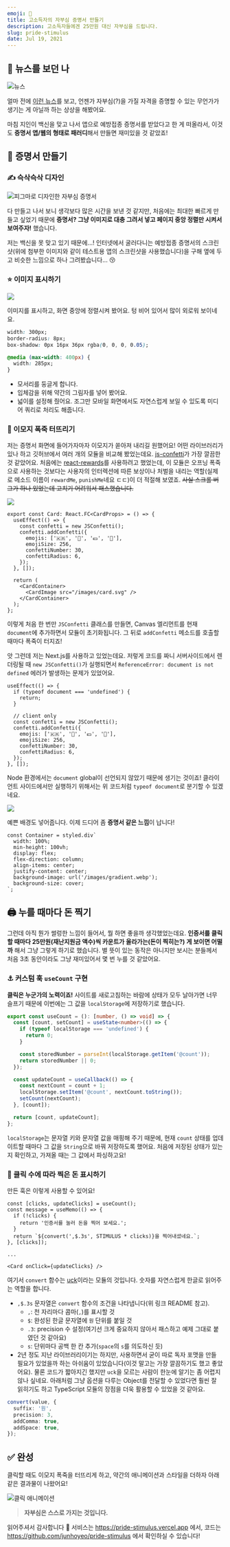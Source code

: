 ```yaml
---
emoji: 💸
title: 고소득자의 자부심 증명서 만들기
description: 고소득자들에겐 25만원 대신 자부심을 드립니다.
slug: pride-stimulus
date: Jul 19, 2021
---
```


## 📰 뉴스를 보던 나

![뉴스](<https://images.velog.io/images/junhoyeo/post/f07fb45d-208d-4dba-afcc-4047b82682d3/image%20(3).png>)

얼마 전에 [이런 뉴스](https://news.mt.co.kr/mtview.php?no=2021071415374469796)를 보고, 언젠가 자부심(?)을 가질 자격을 증명할 수 있는 무언가가 생기는 게 아닐까 하는 상상을 해봤어요.

마침 지인이 백신을 맞고 나서 앱으로 예방접종 증명서를 받았다고 한 게 떠올라서, 이것도 **증명서 앱/웹의 형태로 패러디**해서 만들면 재미있을 것 같았죠!

## 🔨 증명서 만들기

### ✍️ 슥삭슥삭 디자인

![피그마로 디자인한 자부심 증명서](https://images.velog.io/images/junhoyeo/post/f5b6a28e-7952-4632-9b40-46b50e0fe85a/%E1%84%89%E1%85%B3%E1%84%8F%E1%85%B3%E1%84%85%E1%85%B5%E1%86%AB%E1%84%89%E1%85%A3%E1%86%BA%202021-07-19%20%E1%84%8B%E1%85%A9%E1%84%8C%E1%85%A5%E1%86%AB%202.45.07.png)

다 만들고 나서 보니 생각보다 많은 시간을 보낸 것 같지만, 처음에는 최대한 빠르게 만들고 싶었기 때문에 **증명서? 그냥 이미지로 대충 그려서 넣고 페이지 중앙 정렬만 시켜서 보여주자!** 했습니다.

저는 백신을 못 맞고 있기 때문에...! 인터넷에서 굴러다니는 예방접종 증명서의 스크린샷(위에 첨부한 이미지와 같이 테스트용 앱의 스크린샷을 사용했습니다)을 구해 옆에 두고 비슷한 느낌으로 하나 그려봤습니다... 😚

### ⭐️ 이미지 표시하기

![](https://images.velog.io/images/junhoyeo/post/e7a3f168-33bb-4b7c-8c0c-5df984143f6c/%E1%84%89%E1%85%B3%E1%84%8F%E1%85%B3%E1%84%85%E1%85%B5%E1%86%AB%E1%84%89%E1%85%A3%E1%86%BA%202021-07-19%20%E1%84%8B%E1%85%A9%E1%84%8C%E1%85%A5%E1%86%AB%202.59.07.png)

이미지를 표시하고, 화면 중앙에 정렬시켜 봤어요. 텅 비어 있어서 많이 외로워 보이네요.

```css
width: 300px;
border-radius: 8px;
box-shadow: 0px 16px 36px rgba(0, 0, 0, 0.05);

@media (max-width: 400px) {
  width: 285px;
}
```

- 모서리를 둥글게 합니다.
- 입체감을 위해 약간의 그림자를 넣어 봤어요.
- 넓이를 설정해 줬어요. 조그만 모바일 화면에서도 자연스럽게 보일 수 있도록 미디어 쿼리로 처리도 해줍니다.

### 🎉 이모지 폭죽 터뜨리기

저는 증명서 화면에 들어가자마자 이모지가 쏟아져 내리길 원했어요!
어떤 라이브러리가 있나 하고 깃허브에서 여러 개의 모듈을 비교해 봤었는데요.
[js-confetti](https://github.com/loonywizard/js-confetti)가 가장 깔끔한 것 같았어요. 처음에는 [react-rewards](https://github.com/thedevelobear/react-rewards)를 사용하려고 했었는데, 이 모듈은 오프닝 폭죽으로 사용하는 것보다는 사용자의 인터렉션에 따른 보상이나 처벌을 내리는 역할(실제로 메소드 이름이 `rewardMe`, `punishMe`네요 ㄷㄷ)이 더 적절해 보였죠. ~~사실 스크롤 버그가 하나 있었는데 고치기 어려워서 패스했습니다.~~

![](https://images.velog.io/images/junhoyeo/post/d3d088d7-5d7c-4dc5-b55b-7c424e33c069/%E1%84%89%E1%85%B3%E1%84%8F%E1%85%B3%E1%84%85%E1%85%B5%E1%86%AB%E1%84%89%E1%85%A3%E1%86%BA%202021-07-19%20%E1%84%8B%E1%85%A9%E1%84%8C%E1%85%A5%E1%86%AB%202.59.39.png)

```tsx
export const Card: React.FC<CardProps> = () => {
  useEffect(() => {
    const confetti = new JSConfetti();
    confetti.addConfetti({
      emojis: ['🇰🇷', '💸', '💵', '💖'],
      emojiSize: 256,
      confettiNumber: 30,
      confettiRadius: 6,
    });
  }, []);

  return (
    <CardContainer>
      <CardImage src="/images/card.svg" />
    </CardContainer>
  );
};
```

이렇게 처음 한 번만 `JSConfetti` 클래스를 만들면, Canvas 엘리먼트를 현재 `document`에 추가하면서 모듈이 초기화됩니다. 그 뒤로 `addConfetti` 메소드를 호출할 때마다 폭죽이 터지죠!

앗 그런데 저는 Next.js를 사용하고 있었는데요. 저렇게 코드를 짜니 서버사이드에서 렌더링될 때 `new JSConfetti()`가 실행되면서 `ReferenceError: document is not defined` 에러가 발생하는 문제가 있었어요.

```tsx
useEffect(() => {
  if (typeof document === 'undefined') {
    return;
  }

  // client only
  const confetti = new JSConfetti();
  confetti.addConfetti({
    emojis: ['🇰🇷', '💸', '💵', '💖'],
    emojiSize: 256,
    confettiNumber: 30,
    confettiRadius: 6,
  });
}, []);
```

Node 환경에서는 `document` global이 선언되지 않았기 때문에 생기는 것이죠! 클라이언트 사이드에서만 실행하기 위해서는 위 코드처럼 `typeof document`로 분기할 수 있겠네요.

![](https://images.velog.io/images/junhoyeo/post/b1666416-e80e-4ed7-83dd-846843bf0629/%E1%84%89%E1%85%B3%E1%84%8F%E1%85%B3%E1%84%85%E1%85%B5%E1%86%AB%E1%84%89%E1%85%A3%E1%86%BA%202021-07-19%20%E1%84%8B%E1%85%A9%E1%84%8C%E1%85%A5%E1%86%AB%203.00.16.png)

예쁜 배경도 넣어줍니다. 이제 드디어 좀 **증명서 같은 느낌**이 납니다!

```tsx
const Container = styled.div`
  width: 100%;
  min-height: 100vh;
  display: flex;
  flex-direction: column;
  align-items: center;
  justify-content: center;
  background-image: url('/images/gradient.webp');
  background-size: cover;
`;
```

## 🖨 누를 때마다 돈 찍기

그런데 아직 뭔가 썰렁한 느낌이 들어서, 뭘 하면 좋을까 생각했었는데요.
**인증서를 클릭할 때마다 25만원(재난지원금 액수)씩 카운트가 올라가는(돈이 찍히는?) 게 보이면 어떨까** 해서 그냥 그렇게 하기로 했습니다.
별 뜻이 있는 동작은 아니지만 보시는 분들께서 처음 3초 동안이라도 그냥 재미있어서 몇 번 누를 것 같았어요.

### ⚓️ 커스텀 훅 `useCount` 구현

**클릭은 누군가의 노력이죠!** 사이트를 새로고침하는 바람에 상태가 모두 날아가면 너무 슬프기 때문에 이번에는 그 값을 `localStorage`에 저장하기로 했습니다.

```ts
export const useCount = (): [number, () => void] => {
  const [count, setCount] = useState<number>(() => {
    if (typeof localStorage === 'undefined') {
      return 0;
    }

    const storedNumber = parseInt(localStorage.getItem('@count'));
    return storedNumber || 0;
  });

  const updateCount = useCallback(() => {
    const nextCount = count + 1;
    localStorage.setItem('@count', nextCount.toString());
    setCount(nextCount);
  }, [count]);

  return [count, updateCount];
};
```

`localStorage`는 문자열 키와 문자열 값을 매핑해 주기 때문에, 현재 `count` 상태를 업데이트할 때마다 그 값을 `String`으로 바꿔 저장하도록 했어요. 처음에 저장된 상태가 있는지 확인하고, 가져올 때는 그 값에서 파싱하고요!

### 📖 클릭 수에 따라 찍은 돈 표시하기

만든 훅은 이렇게 사용할 수 있어요!

```tsx
const [clicks, updateClicks] = useCount();
const message = useMemo(() => {
  if (!clicks) {
    return '인증서를 눌러 돈을 찍어 보세요.';
  }
  return `${convert(',$.3s', STIMULUS * clicks)}을 찍어내셨네요.`;
}, [clicks]);

...

<Card onClick={updateClicks} />
```

여기서 `convert` 함수는 [uck](https://github.com/JunhoeKim/uck)이라는 모듈의 것입니다. 숫자를 자연스럽게 한글로 읽어주는 역할을 합니다.

- `,$.3s` 문자열은 `convert` 함수의 조건을 나타냅니다(위 링크 README 참고).
  - `,`: 천 자리마다 콤마(`,`)를 표시할 것
  - `$`: 완성된 한글 문자열에 `원` 단위를 붙일 것
  - `.3`: precision 수 설정(여기선 크게 중요하지 않아서 패스하고 예제 그대로 붙였던 것 같아요)
  - `s`: 단위마다 공백 한 칸 추가(`space`의 `s`를 의도하신 듯)
- 2년 정도 지난 라이브러리이기는 하지만, 사용하면서 굳이 따로 독자 포맷을 만들 필요가 있었을까 하는 아쉬움이 있었습니다(이것 말고는 가장 깔끔하기도 했고 좋았어요). 물론 코드가 짧아지긴 했지만 `uck`을 모르는 사람이 한눈에 알기는 좀 어렵지 않나 싶네요. 아래처럼 그냥 옵션을 다루는 Object를 전달할 수 있었다면 훨씬 잘 읽히기도 하고 TypeScript 모듈의 장점을 더욱 활용할 수 있었을 것 같아요.

```ts
convert(value, {
  suffix: '원',
  precision: 3,
  addComma: true,
  addSpace: true,
});
```

## ✅ 완성

클릭할 때도 이모지 폭죽을 터뜨리게 하고, 약간의 애니메이션과 스타일을 더하자 아래 같은 결과물이 나왔어요!

![클릭 애니메이션](https://images.velog.io/images/junhoyeo/post/4a015357-6e40-443b-ad9b-11fccac83300/%E1%84%92%E1%85%AA%E1%84%86%E1%85%A7%E1%86%AB%20%E1%84%80%E1%85%B5%E1%84%85%E1%85%A9%E1%86%A8%202021-07-18%20%E1%84%8B%E1%85%A9%E1%84%92%E1%85%AE%2011.51.12.gif)

> **자부심은 스스로 가지는 것입니다.**

읽어주셔서 감사합니다 🙇
서비스는 https://pride-stimulus.vercel.app 에서,
코드는 https://github.com/junhoyeo/pride-stimulus 에서 확인하실 수 있습니다!
